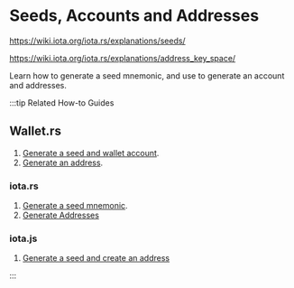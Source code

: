 # Seeds, Accounts and Addresses

https://wiki.iota.org/iota.rs/explanations/seeds/

https://wiki.iota.org/iota.rs/explanations/address_key_space/



Learn how to generate a seed mnemonic, and use to generate an account and addresses.


:::tip Related How-to Guides

## Wallet.rs

1. [Generate a seed and wallet account](https://wiki.iota.org/shimmer/wallet.rs/how_tos/accounts_and_addresses/create_a_wallet_account/).
2. [Generate an address](https://wiki.iota.org/shimmer/wallet.rs/how_tos/accounts_and_addresses/generate_address/).

### iota.rs

1. [Generate a seed mnemonic](https://wiki.iota.org/shimmer/iota.rs/how_tos/generate_mnemonic/).
2. [Generate Addresses](https://wiki.iota.org/shimmer/iota.rs/how_tos/generate_addresses/)

### iota.js

1. [Generate a seed and create an address](https://wiki.iota.org/shimmer/iotajs/how_tos/address/)

:::
